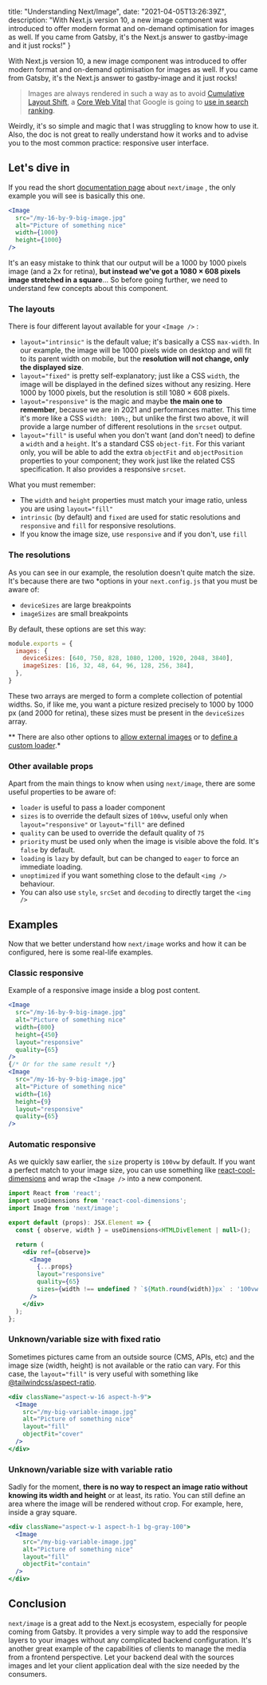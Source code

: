 
  title: "Understanding Next/Image",
  date: "2021-04-05T13:26:39Z",
  description: "With Next.js version 10, a new image component was introduced to offer modern format and on-demand optimisation for images as well. If you came from Gatsby, it's the Next.js answer to gastby-image and it just rocks!"
}

With Next.js version 10, a new image component was introduced to offer modern format and on-demand optimisation for images as well. If you came from Gatsby, it's the Next.js answer to gastby-image and it just rocks!

> Images are always rendered in such a way as to avoid [Cumulative Layout Shift](https://web.dev/cls/), a [Core Web Vital](https://web.dev/vitals/) that Google is going to [use in search ranking](https://webmasters.googleblog.com/2020/05/evaluating-page-experience.html).

Weirdly, it's so simple and magic that I was struggling to know how to use it. Also, the doc is not great to really understand how it works and to advise you to the most common practice: responsive user interface.

## Let's dive in

If you read the short [documentation page](https://nextjs.org/docs/api-reference/next/image) about `next/image` , the only example you will see is basically this one.

```jsx
<Image
  src="/my-16-by-9-big-image.jpg"
  alt="Picture of something nice"
  width={1000}
  height={1000}
/>
```

It's an easy mistake to think that our output will be a 1000 by 1000 pixels image (and a 2x for retina), **but instead we've got a 1080 × 608 pixels image stretched in a square**... So before going further, we need to understand few concepts about this component.

### The layouts

There is four different layout available for your `<Image />` :

- `layout="intrinsic"` is the default value; it's basically a CSS `max-width`. In our example, the image will be 1000 pixels wide on desktop and will fit to its parent width on mobile, but the **resolution will not change, only the displayed size**.
- `layout="fixed"` is pretty self-explanatory; just like a CSS `width`, the image will be displayed in the defined sizes without any resizing. Here 1000 by 1000 pixels, but the resolution is still 1080 × 608 pixels.
- `layout="responsive"` is the magic and maybe **the main one to remember**, because we are in 2021 and performances matter. This time it's more like a CSS `width: 100%;`, but unlike the first two above, it will provide a large number of different resolutions in the `srcset` output.
- `layout="fill"` is useful when you don't want (and don't need) to define a `width` and a `height`. It's a standard CSS `object-fit`. For this variant only, you will be able to add the extra `objectFit` and `objectPosition` properties to your component; they work just like the related CSS specification. It also provides a responsive `srcset`.

What you must remember:

- The `width` and `height` properties must match your image ratio, unless you are using `layout="fill"`
- `intrinsic` (by default) and `fixed` are used for static resolutions and `responsive` and `fill` for responsive resolutions.
- If you know the image size, use `responsive` and if you don't, use `fill`

### The resolutions

As you can see in our example, the resolution doesn't quite match the size. It's because there are two *options in your `next.config.js` that you must be aware of:

- `deviceSizes` are large breakpoints
- `imageSizes` are small breakpoints

By default, these options are set this way:

```jsx
module.exports = {
  images: {
    deviceSizes: [640, 750, 828, 1080, 1200, 1920, 2048, 3840],
    imageSizes: [16, 32, 48, 64, 96, 128, 256, 384],
  },
}
```

These two arrays are merged to form a complete collection of potential widths. So, if like me, you want a picture resized precisely to 1000 by 1000 px (and 2000 for retina), these sizes must be present in the `deviceSizes` array.

** There are also other options to [allow external images](https://nextjs.org/docs/basic-features/image-optimization#domains) or to [define a custom loader](https://nextjs.org/docs/basic-features/image-optimization#loader).* 

### Other available props

Apart from the main things to know when using `next/image`, there are some useful properties to be aware of:

- `loader` is useful to pass a loader component
- `sizes` is to override the default sizes of `100vw`, useful only when `layout="responsive"` or `layout="fill"` are defined
- `quality` can be used to override the default quality of `75`
- `priority` must be used only when the image is visible above the fold. It's `false` by default.
- `loading` is `lazy` by default, but can be changed to `eager` to force an immediate loading.
- `unoptimized` if you want something close to the default `<img />` behaviour.
- You can also use `style`, `srcSet` and `decoding` to directly target the `<img />`

## Examples

Now that we better understand how `next/image` works and how it can be configured, here is some real-life examples.

### Classic responsive

Example of a responsive image inside a blog post content.

```jsx
<Image
  src="/my-16-by-9-big-image.jpg"
  alt="Picture of something nice"
  width={800}
  height={450}
  layout="responsive"
  quality={65}
/>
{/* Or for the same result */}
<Image
  src="/my-16-by-9-big-image.jpg"
  alt="Picture of something nice"
  width={16}
  height={9}
  layout="responsive"
  quality={65}
/>
```

### Automatic responsive

As we quickly saw earlier, the `size` property is `100vw` by default. If you want a perfect match to your image size, you can use something like [react-cool-dimensions](https://github.com/wellyshen/react-cool-dimensions) and wrap the `<Image />` into a new component.

```jsx
import React from 'react';
import useDimensions from 'react-cool-dimensions';
import Image from 'next/image';

export default (props): JSX.Element => {
  const { observe, width } = useDimensions<HTMLDivElement | null>();

  return (
    <div ref={observe}>
      <Image
        {...props}
        layout="responsive"
        quality={65}
        sizes={width !== undefined ? `${Math.round(width)}px` : '100vw'}
      />
    </div>
  );
};
```

### Unknown/variable size with fixed ratio

Sometimes pictures came from an outside source (CMS, APIs, etc) and the image size (width, height) is not available or the ratio can vary. For this case, the `layout="fill"` is very useful with something like [@tailwindcss/aspect-ratio](https://github.com/tailwindlabs/tailwindcss-aspect-ratio).

```jsx
<div className="aspect-w-16 aspect-h-9">
  <Image
    src="/my-big-variable-image.jpg"
    alt="Picture of something nice"
    layout="fill"
    objectFit="cover"
  />
</div>
```

### Unknown/variable size with variable ratio

Sadly for the moment, **there is no way to respect an image ratio without knowing its width and height** or at least, its ratio. You can still define an area where the image will be rendered without crop. For example, here, inside a gray square.

```jsx
<div className="aspect-w-1 aspect-h-1 bg-gray-100">
  <Image
    src="/my-big-variable-image.jpg"
    alt="Picture of something nice"
    layout="fill"
    objectFit="contain"
  />
</div>
```

## Conclusion

`next/image` is a great add to the Next.js ecosystem, especially for people coming from Gatsby. It provides a very simple way to add the responsive layers to your images without any complicated backend configuration. It's another great example of the capabilities of clients to manage the media from a frontend perspective. Let your backend deal with the sources images and let your client application deal with the size needed by the consumers.

